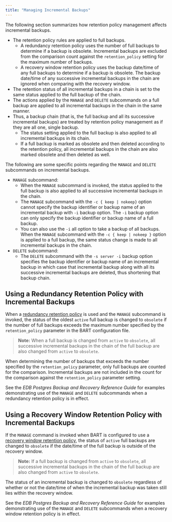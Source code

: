 ```yaml
---
title: "Managing Incremental Backups"
---
```


<div id="managing_incremental_backups" class="registered_link"></div>


The following section summarizes how retention policy management affects incremental backups.

-   The retention policy rules are applied to full backups.
    -   A redundancy retention policy uses the number of full backups to determine if a backup is obsolete. Incremental backups are excluded from the comparison count against the `retention_policy` setting for the maximum number of backups.
    -   A recovery window retention policy uses the backup date/time of any full backups to determine if a backup is obsolete. The backup date/time of any successive incremental backups in the chain are ignored when comparing with the recovery window.
-   The retention status of all incremental backups in a chain is set to the same status applied to the full backup of the chain.
-   The actions applied by the `MANAGE` and `DELETE` subcommands on a full backup are applied to all incremental backups in the chain in the same manner.
-   Thus, a backup chain (that is, the full backup and all its successive incremental backups) are treated by retention policy management as if they are all one, single backup.
    -   The status setting applied to the full backup is also applied to all incremental backups in its chain.
    -   If a full backup is marked as obsolete and then deleted according to the retention policy, all incremental backups in the chain are also marked obsolete and then deleted as well.

The following are some specific points regarding the `MANAGE` and `DELETE` subcommands on incremental backups.

-   `MANAGE` subcommand:
    -   When the `MANAGE` subcommand is invoked, the status applied to the full backup is also applied to all successive incremental backups in the chain.
    -   The `MANAGE` subcommand with the `-c { keep | nokeep}` option cannot specify the backup identifier or backup name of an incremental backup with `-i` backup option. The `-i` backup option can only specify the backup identifier or backup name of a full backup.
    -   You can also use the `-i` all option to take a backup of all backups. When the `MANAGE` subcommand with the `-c { keep | nokeep }` option is applied to a full backup, the same status change is made to all incremental backups in the chain.
-   `DELETE` subcommand:
    -   The `DELETE` subcommand with the `-s server -i` backup option specifies the backup identifier or backup name of an incremental backup in which case that incremental backup along with all its successive incremental backups are deleted, thus shortening that backup chain.

## Using a Redundancy Retention Policy with Incremental Backups



When a [redundancy retention policy](../../04_using_bart/02_managing_backups_using_a_retention_policy/#redundancy_retention_policy) is used and the `MANAGE` subcommand is invoked, the status of the oldest `active` full backup is changed to `obsolete` if the number of full backups exceeds the maximum number specified by the `retention_policy` parameter in the BART configuration file.

> **Note:** When a full backup is changed from `active` to `obsolete`, all successive incremental backups in the chain of the full backup are also changed from `active` to `obsolete`.


When determining the number of backups that exceeds the number specified by the `retention_policy` parameter, only full backups are counted for the comparison. Incremental backups are not included in the count for the comparison against the `retention_policy` parameter setting.

See the *EDB Postgres Backup and Recovery Reference Guide* for examples demonstrating use of the `MANAGE` and `DELETE` subcommands when a redundancy retention policy is in effect.

## Using a Recovery Window Retention Policy with Incremental Backups



If the `MANAGE` command is invoked when BART is configured to use a [recovery window retention policy](../../04_using_bart/02_managing_backups_using_a_retention_policy/#recovery_window_retention_policy), the status of `active` full backups are changed to `obsolete` if the date/time of the full backup is outside of the recovery window.

> **Note:** If a full backup is changed from `active` to `obsolete`, all successive incremental backups in the chain of the full backup are also changed from `active` to `obsolete`.


The status of an incremental backup is changed to `obsolete` regardless of whether or not the date/time of when the incremental backup was taken still lies within the recovery window.

See the *EDB Postgres Backup and Recovery Reference Guide* for examples demonstrating use of the `MANAGE` and `DELETE` subcommands when a recovery window retention policy is in effect.
